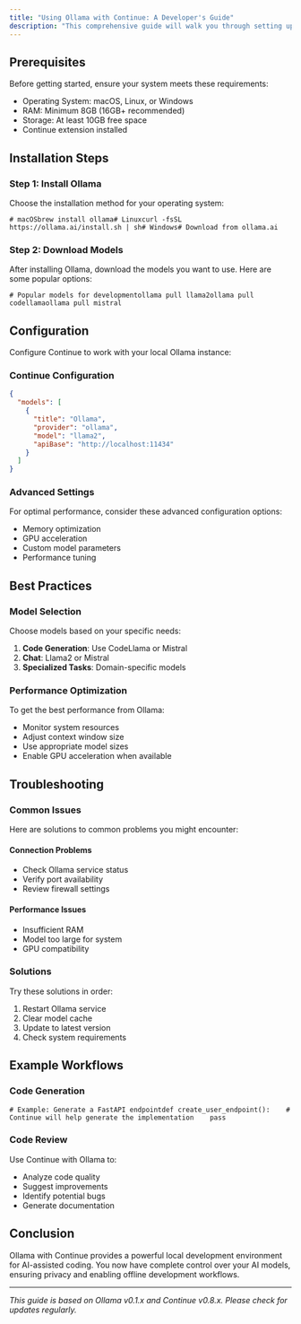 ```yaml
---
title: "Using Ollama with Continue: A Developer's Guide"
description: "This comprehensive guide will walk you through setting up Ollama with Continue for powerful local AI development. Ollama allows you to run large language models locally on your machine, providing privacy, control, and offline capabilities for AI-assisted coding."
---
```


## Prerequisites

Before getting started, ensure your system meets these requirements:

- Operating System: macOS, Linux, or Windows
- RAM: Minimum 8GB (16GB+ recommended)
- Storage: At least 10GB free space
- Continue extension installed

## Installation Steps

### Step 1: Install Ollama

Choose the installation method for your operating system:

```
# macOSbrew install ollama# Linuxcurl -fsSL https://ollama.ai/install.sh | sh# Windows# Download from ollama.ai
```

### Step 2: Download Models

After installing Ollama, download the models you want to use. Here are some popular options:

```
# Popular models for developmentollama pull llama2ollama pull codellamaollama pull mistral
```

## Configuration

Configure Continue to work with your local Ollama instance:

### Continue Configuration

```json
{
  "models": [
    {
      "title": "Ollama",
      "provider": "ollama",
      "model": "llama2",
      "apiBase": "http://localhost:11434"
    }
  ]
}
```

### Advanced Settings

For optimal performance, consider these advanced configuration options:

- Memory optimization
- GPU acceleration
- Custom model parameters
- Performance tuning

## Best Practices

### Model Selection

Choose models based on your specific needs:

1. **Code Generation**: Use CodeLlama or Mistral
2. **Chat**: Llama2 or Mistral
3. **Specialized Tasks**: Domain-specific models

### Performance Optimization

To get the best performance from Ollama:

- Monitor system resources
- Adjust context window size
- Use appropriate model sizes
- Enable GPU acceleration when available

## Troubleshooting

### Common Issues

Here are solutions to common problems you might encounter:

#### Connection Problems

- Check Ollama service status
- Verify port availability
- Review firewall settings

#### Performance Issues

- Insufficient RAM
- Model too large for system
- GPU compatibility

### Solutions

Try these solutions in order:

1. Restart Ollama service
2. Clear model cache
3. Update to latest version
4. Check system requirements

## Example Workflows

### Code Generation

```
# Example: Generate a FastAPI endpointdef create_user_endpoint():    # Continue will help generate the implementation    pass
```

### Code Review

Use Continue with Ollama to:

- Analyze code quality
- Suggest improvements
- Identify potential bugs
- Generate documentation

## Conclusion

Ollama with Continue provides a powerful local development environment for AI-assisted coding. You now have complete control over your AI models, ensuring privacy and enabling offline development workflows.

---

_This guide is based on Ollama v0.1.x and Continue v0.8.x. Please check for updates regularly._
